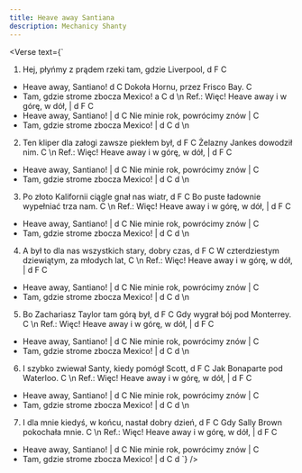 ```yaml
---
title: Heave away Santiana
description: Mechanicy Shanty
---
```



<Verse
  text={`
1. Hej, płyńmy z prądem rzeki tam, gdzie Liverpool,  d F C
- Heave away, Santiano!                              d C
Dokoła Hornu, przez Frisco Bay.                      C
- Tam, gdzie strome zbocza Mexico!                   a C d
\n
Ref.: Więc! Heave away i w górę, w dół, | d F C
- Heave away, Santiano! | d C
Nie minie rok, powrócimy znów | C
- Tam, gdzie strome zbocza Mexico! | d C d
\n
2. Ten kliper dla załogi zawsze piekłem był, d F C
Żelazny Jankes dowodził nim. C
\n
Ref.: Więc! Heave away i w górę, w dół, | d F C
- Heave away, Santiano! | d C
Nie minie rok, powrócimy znów | C
- Tam, gdzie strome zbocza Mexico! | d C d
\n
3. Po złoto Kalifornii ciągle gnał nas wiatr, d F C
Bo puste ładownie wypełniać trza nam. C
\n
Ref.: Więc! Heave away i w górę, w dół, | d F C
- Heave away, Santiano! | d C
Nie minie rok, powrócimy znów | C
- Tam, gdzie strome zbocza Mexico! | d C d
\n
4. A był to dla nas wszystkich stary, dobry czas, d F C
W czterdziestym dziewiątym, za młodych lat, C
\n
Ref.: Więc! Heave away i w górę, w dół, | d F C
- Heave away, Santiano! | d C
Nie minie rok, powrócimy znów | C
- Tam, gdzie strome zbocza Mexico! | d C d
\n
5. Bo Zachariasz Taylor tam górą był, d F C
Gdy wygrał bój pod Monterrey. C
\n
Ref.: Więc! Heave away i w górę, w dół, | d F C
- Heave away, Santiano! | d C
Nie minie rok, powrócimy znów | C
- Tam, gdzie strome zbocza Mexico! | d C d
\n
6. I szybko zwiewał Santy, kiedy pomógł Scott, d F C
Jak Bonaparte pod Waterloo. C
\n
Ref.: Więc! Heave away i w górę, w dół, | d F C
- Heave away, Santiano! | d C
Nie minie rok, powrócimy znów | C
- Tam, gdzie strome zbocza Mexico! | d C d
\n
7. I dla mnie kiedyś, w końcu, nastał dobry dzień, d F C
Gdy Sally Brown pokochała mnie. C
\n
Ref.: Więc! Heave away i w górę, w dół, | d F C
- Heave away, Santiano! | d C
Nie minie rok, powrócimy znów | C
- Tam, gdzie strome zbocza Mexico! | d C d
`}
/>
